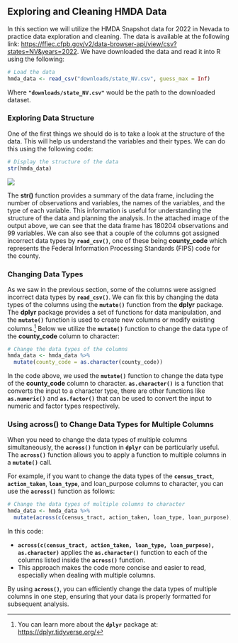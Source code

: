 ## Exploring and Cleaning HMDA Data

In this section we will utilize the HMDA Snapshot data for 2022 in Nevada to practice data exploration and cleaning. The data is available at the following link: <https://ffiec.cfpb.gov/v2/data-browser-api/view/csv?states=NV&years=2022>. We have downloaded the data and read it into R using the following:

``` r
# Load the data
hmda_data <- read_csv("downloads/state_NV.csv", guess_max = Inf)
```
Where **`"downloads/state_NV.csv"`** would be the path to the downloaded dataset.

### Exploring Data Structure

One of the first things we should do is to take a look at the structure of the data. This will help us understand the variables and their types. We can do this using the following code:

``` r
# Display the structure of the data
str(hmda_data)
```

![](images/structure_printout.png)

The **str()** function provides a summary of the data frame, including the number of observations and variables, the names of the variables, and the type of each variable. This information is useful for understanding the structure of the data and planning the analysis. In the attached image of the output above, we can see that the data frame has 180204 observations and 99 variables. We can also see that a couple of the columns got assigned incorrect data types by **`read_csv()`**, one of these being **county_code** which represents the Federal Information Processing Standards (FIPS) code for the county.

### Changing Data Types

As we saw in the previous section, some of the columns were assigned incorrect data types by **`read_csv()`**. We can fix this by changing the data types of the columns using the **`mutate()`** function from the **dplyr** package. The **dplyr** package provides a set of functions for data manipulation, and the **`mutate()`** function is used to create new columns or modify existing columns.[^2] Below we utilize the **`mutate()`** function to change the data type of the **county_code** column to character:

[^2]: You can learn more about the **`dplyr`** package at: <https://dplyr.tidyverse.org/>

``` r
# Change the data types of the columns
hmda_data <- hmda_data %>%
  mutate(county_code = as.character(county_code))
```

In the code above, we used the **`mutate()`** function to change the data type of the **county_code** column to character. **`as.character()`** is a function that converts the input to a character type, there are other functions like **`as.numeric()`** and **`as.factor()`** that can be used to convert the input to numeric and factor types respectively.

### Using across() to Change Data Types for Multiple Columns

When you need to change the data types of multiple columns simultaneously, the **`across()`** function in **`dplyr`** can be particularly useful. The **`across()`** function allows you to apply a function to multiple columns in a **`mutate()`** call.

For example, if you want to change the data types of the **`census_tract`**, **`action_taken`**, **`loan_type`**, and loan_purpose columns to character, you can use the **`across()`** function as follows:

```r
# Change the data types of multiple columns to character
hmda_data <- hmda_data %>%
  mutate(across(c(census_tract, action_taken, loan_type, loan_purpose), as.character))
```
In this code: 

-   **`across(c(census_tract, action_taken, loan_type, loan_purpose), as.character)`** applies the **`as.character()`** function to each of the columns listed inside the **`across()`** function.
-   This approach makes the code more concise and easier to read, especially when dealing with multiple columns.

By using **`across()`**, you can efficiently change the data types of multiple columns in one step, ensuring that your data is properly formatted for subsequent analysis.
